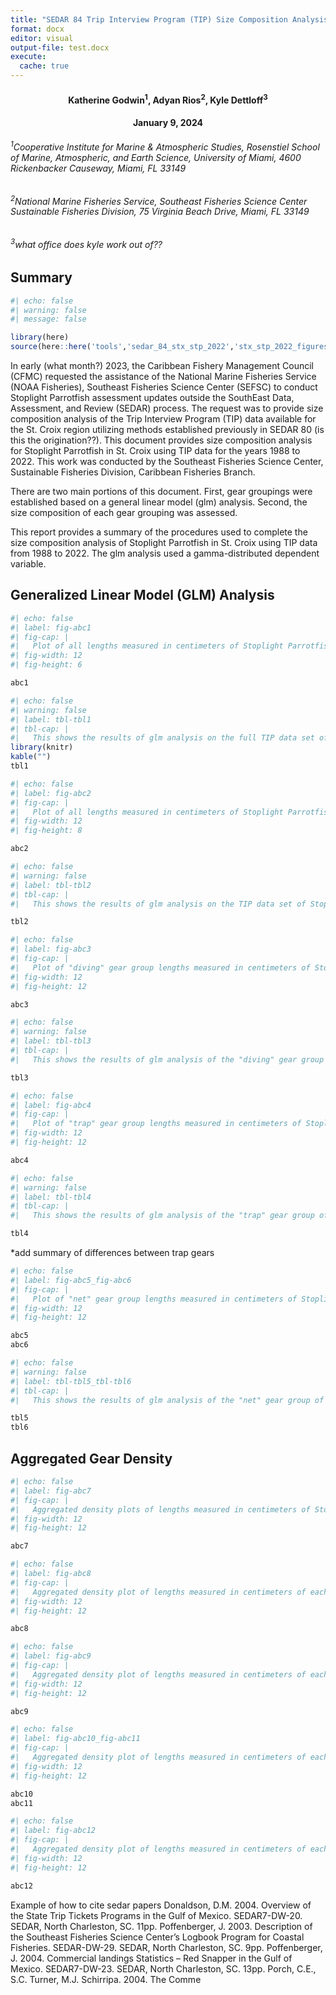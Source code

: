 ```yaml
---
title: "SEDAR 84 Trip Interview Program (TIP) Size Composition Analysis of Stoplight Parrotfish (Sparisoma viride) in St. Croix, US Caribbean, 1983-2022"
format: docx
editor: visual
output-file: test.docx
execute:
  cache: true
---
```


#### Katherine Godwin^1^, Adyan Rios^2^, Kyle Dettloff^3^ {style="text-align: center;"}

#### January 9, 2024 {style="text-align: center;"}

###### ^1^*Cooperative Institute for Marine & Atmospheric Studies, Rosenstiel School of Marine, Atmospheric, and Earth Science, University of Miami, 4600 Rickenbacker Causeway, Miami, FL 33149*

###### ^2^*National Marine Fisheries Service, Southeast Fisheries Science Center Sustainable Fisheries Division, 75 Virginia Beach Drive, Miami, FL 33149*

###### ^3^*what office does kyle work out of??*

\newpage

## Summary

```r
#| echo: false
#| warning: false
#| message: false

library(here)
source(here::here('tools','sedar_84_stx_stp_2022','stx_stp_2022_figures.R'))


```

In early (what month?) 2023, the Caribbean Fishery Management Council (CFMC) requested the assistance of the National Marine Fisheries Service (NOAA Fisheries), Southeast Fisheries Science Center (SEFSC) to conduct Stoplight Parrotfish assessment updates outside the SouthEast Data, Assessment, and Review (SEDAR) process. The request was to provide size composition analysis of the Trip Interview Program (TIP) data available for the St. Croix region utilizing methods established previously in SEDAR 80 (is this the origination??). This document provides size composition analysis for Stoplight Parrotfish in St. Croix using TIP data for the years 1988 to 2022. This work was conducted by the Southeast Fisheries Science Center, Sustainable Fisheries Division, Caribbean Fisheries Branch.

There are two main portions of this document. First, gear groupings were established based on a general linear model (glm) analysis. Second, the size composition of each gear grouping was assessed.

\newpage

This report provides a summary of the procedures used to complete the size composition analysis of Stoplight Parrotfish in St. Croix using TIP data from 1988 to 2022. The glm analysis used a gamma-distributed dependent variable.

## Generalized Linear Model (GLM) Analysis

```r
#| echo: false
#| label: fig-abc1
#| fig-cap: |
#|   Plot of all lengths measured in centimeters of Stoplight Parrotfish in St. Croix across time collected. Trend line is mapped across data, each point is color and shape specific to the gear it represents. 
#| fig-width: 12
#| fig-height: 6

abc1

```

\newpage

```r
#| echo: false
#| warning: false
#| label: tbl-tbl1
#| tbl-cap: |
#|   This shows the results of glm analysis on the full TIP data set of Stoplight Parrotfish lengths in St. Croix. The column titled "group" indicates the group(s) that the gear can statistically be included in, and thus be statistically similar to the other gears grouped similarly. The "n" column indicates the number of unique lengths recorded for each gear. The "ID" column indicates the number of distinct trip ID's associated with each gear. The "Percentage" column inticates the percent(n_fish) of the total recorded fish lengths that are included within each gear. 
library(knitr)
kable("")
tbl1


```

\newpage

```r
#| echo: false
#| label: fig-abc2
#| fig-cap: |
#|   Plot of all lengths measured in centimeters of Stoplight Parrotfish in St. Croix from 2012 to 2022. Trend line is mapped across data, each point is color and shape specific to the gear it represents. 
#| fig-width: 12
#| fig-height: 8

abc2

```

```r
#| echo: false
#| warning: false
#| label: tbl-tbl2
#| tbl-cap: |
#|   This shows the results of glm analysis on the TIP data set of Stoplight Parrotfish lengths in St. Croix from 2012 to 2022. The column titled "group" indicates the group(s) that the gear can statistically be included in, and thus be statistically similar to the other gears grouped similarly. The "n" column indicates the number of unique lengths recorded for each gear. The "ID" column indicates the number of distinct trip ID's associated with each gear. The "Percentage" column inticates the percent(n_fish) of the total recorded fish lengths that are included within each gear. 

tbl2

```

\newpage

```r
#| echo: false
#| label: fig-abc3
#| fig-cap: |
#|   Plot of "diving" gear group lengths measured in centimeters of Stoplight Parrotfish in St. Croix across time collected. Trend line is mapped across data, each point is color and shape specific to the gear it represents. No significant p values for time period or gears, further comparisons not needed.
#| fig-width: 12
#| fig-height: 12

abc3

```

```r
#| echo: false
#| warning: false
#| label: tbl-tbl3
#| tbl-cap: |
#|   This shows the results of glm analysis of the "diving" gear group of Stoplight Parrotfish lengths in St. Croix. The column titled "group" indicates the group(s) that the gear can statistically be included in, and thus be statistically similar to the other gears grouped similarly. The "n" column indicates the number of unique lengths recorded for each gear. The "ID" column indicates the number of distinct trip ID's associated with each gear. The "Percentage" column inticates the percent(n_fish) of the total recorded fish lengths that are included within each gear. 

tbl3

```

\newpage

```r
#| echo: false
#| label: fig-abc4
#| fig-cap: |
#|   Plot of "trap" gear group lengths measured in centimeters of Stoplight Parrotfish in St. Croix across time collected. Trend line is mapped across data, each point is color and shape specific to the gear it represents. 
#| fig-width: 12
#| fig-height: 12

abc4

```

```r
#| echo: false
#| warning: false
#| label: tbl-tbl4
#| tbl-cap: |
#|   This shows the results of glm analysis of the "trap" gear group of Stoplight Parrotfish lengths in St. Croix. The column titled "group" indicates the group(s) that the gear can statistically be included in, and thus be statistically similar to the other gears grouped similarly. The "n" column indicates the number of unique lengths recorded for each gear. The "Percentage" column inticates the percent of the total(n) recorded fish lengths that are included within each gear. 

tbl4

```

\*add summary of differences between trap gears \newpage

```r
#| echo: false
#| label: fig-abc5_fig-abc6
#| fig-cap: |
#|   Plot of "net" gear group lengths measured in centimeters of Stoplight Parrotfish in St. Croix across time collected. Trend line is mapped across data, each point is color and shape specific to the gear it represents. The top pot uses the LAND_STANDARD_GEAR_NAME variable, as did all previous plots. The second plot uses the LAND_GEAR_NAME variable, i.e. the gear name specific to the island. This variable shows the different mesh sizes used in the net gear grouping. No significant p values for time period or gears, further comparisons not needed.
#| fig-width: 12
#| fig-height: 12

abc5
abc6

```

```r
#| echo: false
#| warning: false
#| label: tbl-tbl5_tbl-tbl6
#| tbl-cap: |
#|   This shows the results of glm analysis of the "net" gear group of Stoplight Parrotfish lengths in St. Croix. The column titled "group" indicates the group(s) that the gear can statistically be included in, and thus be statistically similar to the other gears grouped similarly. The "n" column indicates the number of unique lengths recorded for each gear. The "Percentage" column inticates the percent of the total(n) recorded fish lengths that are included within each gear. The top pot uses the LAND_STANDARD_GEAR_NAME variable, as did all previous plots. The second plot uses the LAND_GEAR_NAME variable, i.e. the gear name specific to the island. This variable shows the different mesh sizes used in the net gear grouping.

tbl5
tbl6

```

\newpage

## Aggregated Gear Density

```r
#| echo: false
#| label: fig-abc7
#| fig-cap: |
#|   Aggregated density plots of lengths measured in centimeters of Stoplight Parrotfish in St. Croix grouped by assigned gear groupings. 
#| fig-width: 12
#| fig-height: 12

abc7

```

```r
#| echo: false
#| label: fig-abc8
#| fig-cap: |
#|   Aggregated density plot of lengths measured in centimeters of each gear within the "diving" gear group of Stoplight Parrotfish in St. Croix.
#| fig-width: 12
#| fig-height: 12

abc8

```

```r
#| echo: false
#| label: fig-abc9
#| fig-cap: |
#|   Aggregated density plot of lengths measured in centimeters of each gear within the "trap" gear group of Stoplight Parrotfish in St. Croix.
#| fig-width: 12
#| fig-height: 12

abc9

```

```r
#| echo: false
#| label: fig-abc10_fig-abc11
#| fig-cap: |
#|   Aggregated density plot of lengths measured in centimeters of each gear within the "net" gear group of Stoplight Parrotfish in St. Croix. The top pot uses the LAND_STANDARD_GEAR_NAME variable, as did all previous plots. The second plot uses the LAND_GEAR_NAME variable, i.e. the gear name specific to the island. This variable shows the different mesh sizes used in the net gear grouping.  
#| fig-width: 12
#| fig-height: 12

abc10
abc11

```

```r
#| echo: false
#| label: fig-abc12
#| fig-cap: |
#|   Aggregated density plot of lengths measured in centimeters of each gear within the "other" gear group of Stoplight Parrotfish in St. Croix.
#| fig-width: 12
#| fig-height: 12

abc12

```

\newpage

Example of how to cite sedar papers Donaldson, D.M. 2004. Overview of the State Trip Tickets Programs in the Gulf of Mexico. SEDAR7-DW-20. SEDAR, North Charleston, SC. 11pp. Poffenberger, J. 2003. Description of the Southeast Fisheries Science Center's Logbook Program for Coastal Fisheries. SEDAR-DW-29. SEDAR, North Charleston, SC. 9pp. Poffenberger, J. 2004. Commercial landings Statistics -- Red Snapper in the Gulf of Mexico. SEDAR7-DW-23. SEDAR, North Charleston, SC. 13pp. Porch, C.E., S.C. Turner, M.J. Schirripa. 2004. The Comme

